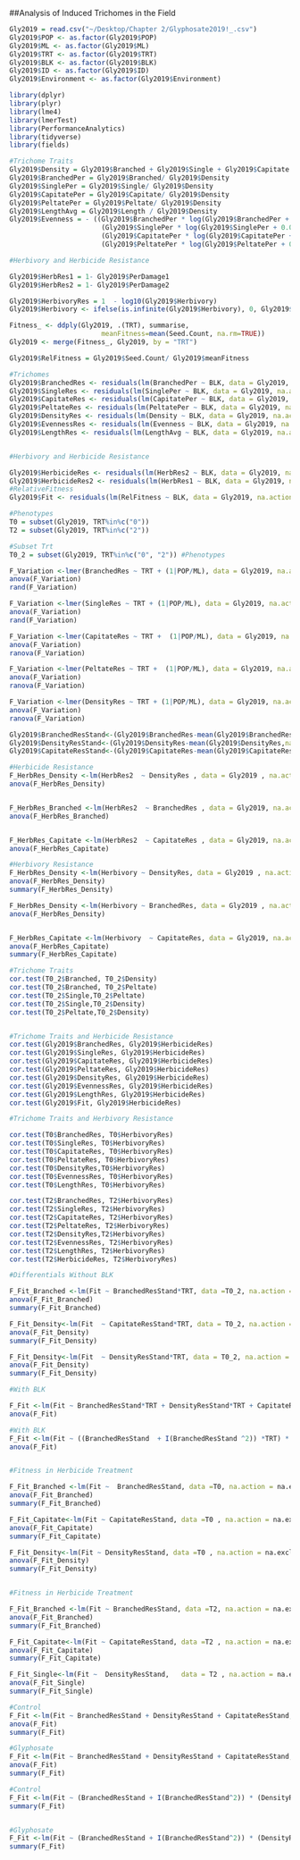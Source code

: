 ##Analysis of Induced Trichomes in the Field 

```r
Gly2019 = read.csv("~/Desktop/Chapter 2/Glyphosate2019!_.csv")
Gly2019$POP <- as.factor(Gly2019$POP)
Gly2019$ML <- as.factor(Gly2019$ML)
Gly2019$TRT <- as.factor(Gly2019$TRT)
Gly2019$BLK <- as.factor(Gly2019$BLK)
Gly2019$ID <- as.factor(Gly2019$ID)
Gly2019$Environment <- as.factor(Gly2019$Environment)
```

```r
library(dplyr)
library(plyr)
library(lme4)
library(lmerTest)
library(PerformanceAnalytics)
library(tidyverse)
library(fields)

```

```r
#Trichome Traits 
Gly2019$Density = Gly2019$Branched + Gly2019$Single + Gly2019$Capitate + Gly2019$Peltate
Gly2019$BranchedPer = Gly2019$Branched/ Gly2019$Density
Gly2019$SinglePer = Gly2019$Single/ Gly2019$Density
Gly2019$CapitatePer = Gly2019$Capitate/ Gly2019$Density
Gly2019$PeltatePer = Gly2019$Peltate/ Gly2019$Density
Gly2019$LengthAvg = Gly2019$Length / Gly2019$Density 
Gly2019$Evenness = - ((Gly2019$BranchedPer * log(Gly2019$BranchedPer + 0.001)) + 
                       (Gly2019$SinglePer * log(Gly2019$SinglePer + 0.001)) + 
                       (Gly2019$CapitatePer * log(Gly2019$CapitatePer + 0.001)) +
                       (Gly2019$PeltatePer * log(Gly2019$PeltatePer + 0.001))) / log(4)

#Herbivory and Herbicide Resistance

Gly2019$HerbRes1 = 1- Gly2019$PerDamage1
Gly2019$HerbRes2 = 1- Gly2019$PerDamage2

```

```r

Gly2019$HerbivoryRes = 1  - log10(Gly2019$Herbivory)
Gly2019$Herbivory <- ifelse(is.infinite(Gly2019$Herbivory), 0, Gly2019$Herbivory)
```

```r

Fitness_ <- ddply(Gly2019, .(TRT), summarise, 
                       meanFitness=mean(Seed.Count, na.rm=TRUE))
Gly2019 <- merge(Fitness_, Gly2019, by = "TRT")

Gly2019$RelFitness = Gly2019$Seed.Count/ Gly2019$meanFitness 

```

```r
#Trichomes
Gly2019$BranchedRes <- residuals(lm(BranchedPer ~ BLK, data = Gly2019, na.action = na.exclude))
Gly2019$SingleRes <- residuals(lm(SinglePer ~ BLK, data = Gly2019, na.action = na.exclude))
Gly2019$CapitateRes <- residuals(lm(CapitatePer ~ BLK, data = Gly2019, na.action = na.exclude))
Gly2019$PeltateRes <- residuals(lm(PeltatePer ~ BLK, data = Gly2019, na.action = na.exclude))
Gly2019$DensityRes <- residuals(lm(Density ~ BLK, data = Gly2019, na.action = na.exclude))
Gly2019$EvennessRes <- residuals(lm(Evenness ~ BLK, data = Gly2019, na.action = na.exclude))
Gly2019$LengthRes <- residuals(lm(LengthAvg ~ BLK, data = Gly2019, na.action = na.exclude))


#Herbivory and Herbicide Resistance

Gly2019$HerbicideRes <- residuals(lm(HerbRes2 ~ BLK, data = Gly2019, na.action = na.exclude))
Gly2019$HerbicideRes2 <- residuals(lm(HerbRes1 ~ BLK, data = Gly2019, na.action = na.exclude))
#RelativeFitness
Gly2019$Fit <- residuals(lm(RelFitness ~ BLK, data = Gly2019, na.action = na.exclude))

```

```r
#Phenotypes
T0 = subset(Gly2019, TRT%in%c("0"))
T2 = subset(Gly2019, TRT%in%c("2"))

#Subset Trt
T0_2 = subset(Gly2019, TRT%in%c("0", "2")) #Phenotypes

```

```r


F_Variation <-lmer(BranchedRes ~ TRT + (1|POP/ML), data = Gly2019, na.action = na.exclude)
anova(F_Variation)
rand(F_Variation)

F_Variation <-lmer(SingleRes ~ TRT + (1|POP/ML), data = Gly2019, na.action = na.exclude)
anova(F_Variation)
rand(F_Variation)

F_Variation <-lmer(CapitateRes ~ TRT +  (1|POP/ML), data = Gly2019, na.action = na.exclude)
anova(F_Variation)
ranova(F_Variation)

F_Variation <-lmer(PeltateRes ~ TRT +  (1|POP/ML), data = Gly2019, na.action = na.exclude)
anova(F_Variation)
ranova(F_Variation)

F_Variation <-lmer(DensityRes ~ TRT + (1|POP/ML), data = Gly2019, na.action = na.exclude)
anova(F_Variation)
ranova(F_Variation)


```

```r
Gly2019$BranchedResStand<-(Gly2019$BranchedRes-mean(Gly2019$BranchedRes,na.rm=TRUE))/sd(Gly2019$BranchedRes, na.rm=TRUE)
Gly2019$DensityResStand<-(Gly2019$DensityRes-mean(Gly2019$DensityRes,na.rm=TRUE))/sd(Gly2019$DensityRes, na.rm=TRUE)
Gly2019$CapitateResStand<-(Gly2019$CapitateRes-mean(Gly2019$CapitateRes,na.rm=TRUE))/sd(Gly2019$CapitateRes, na.rm=TRUE)
```

```r
#Herbicide Resistance
F_HerbRes_Density <-lm(HerbRes2  ~ DensityRes , data = Gly2019 , na.action = na.exclude)
anova(F_HerbRes_Density)


F_HerbRes_Branched <-lm(HerbRes2  ~ BranchedRes , data = Gly2019, na.action = na.exclude)
anova(F_HerbRes_Branched)


F_HerbRes_Capitate <-lm(HerbRes2  ~ CapitateRes , data = Gly2019, na.action = na.exclude)
anova(F_HerbRes_Capitate)

```

```r
#Herbivory Resistance
F_HerbRes_Density <-lm(Herbivory ~ DensityRes, data = Gly2019 , na.action = na.exclude)
anova(F_HerbRes_Density)
summary(F_HerbRes_Density)

F_HerbRes_Density <-lm(Herbivory ~ BranchedRes, data = Gly2019 , na.action = na.exclude)
anova(F_HerbRes_Density)


F_HerbRes_Capitate <-lm(Herbivory  ~ CapitateRes, data = Gly2019, na.action = na.exclude)
anova(F_HerbRes_Capitate)
summary(F_HerbRes_Capitate)
```

```r
#Trichome Traits
cor.test(T0_2$Branched, T0_2$Density)
cor.test(T0_2$Branched, T0_2$Peltate)
cor.test(T0_2$Single,T0_2$Peltate)
cor.test(T0_2$Single,T0_2$Density)
cor.test(T0_2$Peltate,T0_2$Density)


#Trichome Traits and Herbicide Resistance
cor.test(Gly2019$BranchedRes, Gly2019$HerbicideRes)
cor.test(Gly2019$SingleRes, Gly2019$HerbicideRes)
cor.test(Gly2019$CapitateRes, Gly2019$HerbicideRes)
cor.test(Gly2019$PeltateRes, Gly2019$HerbicideRes)
cor.test(Gly2019$DensityRes, Gly2019$HerbicideRes)
cor.test(Gly2019$EvennessRes, Gly2019$HerbicideRes)
cor.test(Gly2019$LengthRes, Gly2019$HerbicideRes)
cor.test(Gly2019$Fit, Gly2019$HerbicideRes)

#Trichome Traits and Herbivory Resistance

cor.test(T0$BranchedRes, T0$HerbivoryRes)
cor.test(T0$SingleRes, T0$HerbivoryRes)
cor.test(T0$CapitateRes, T0$HerbivoryRes)
cor.test(T0$PeltateRes, T0$HerbivoryRes)
cor.test(T0$DensityRes,T0$HerbivoryRes)
cor.test(T0$EvennessRes, T0$HerbivoryRes)
cor.test(T0$LengthRes, T0$HerbivoryRes)

cor.test(T2$BranchedRes, T2$HerbivoryRes)
cor.test(T2$SingleRes, T2$HerbivoryRes)
cor.test(T2$CapitateRes, T2$HerbivoryRes)
cor.test(T2$PeltateRes, T2$HerbivoryRes)
cor.test(T2$DensityRes,T2$HerbivoryRes)
cor.test(T2$EvennessRes, T2$HerbivoryRes)
cor.test(T2$LengthRes, T2$HerbivoryRes)
cor.test(T2$HerbicideRes, T2$HerbivoryRes)

```

```r

#Differentials Without BLK

F_Fit_Branched <-lm(Fit ~ BranchedResStand*TRT, data =T0_2, na.action = na.exclude)
anova(F_Fit_Branched)
summary(F_Fit_Branched)

F_Fit_Density<-lm(Fit  ~ CapitateResStand*TRT, data = T0_2, na.action = na.exclude)
anova(F_Fit_Density)
summary(F_Fit_Density)

F_Fit_Density<-lm(Fit  ~ DensityResStand*TRT, data = T0_2, na.action = na.exclude)
anova(F_Fit_Density)
summary(F_Fit_Density)


```

```r
#With BLK 

F_Fit <-lm(Fit ~ BranchedResStand*TRT + DensityResStand*TRT + CapitateResStand*TRT, data =Gly2019, na.action = na.exclude)
anova(F_Fit)

```

```r
#With BLK 
F_Fit <-lm(Fit ~ ((BranchedResStand  + I(BranchedResStand ^2)) *TRT) * ((DensityResStand+ I(DensityResStand^2)) *TRT) * ((CapitateResStand + I(CapitateResStand^2)) * TRT), data = Gly2019, na.action = na.exclude)
anova(F_Fit)



```

```r

#Fitness in Herbicide Treatment

F_Fit_Branched <-lm(Fit ~  BranchedResStand, data =T0, na.action = na.exclude)
anova(F_Fit_Branched)
summary(F_Fit_Branched)

F_Fit_Capitate<-lm(Fit ~ CapitateResStand, data =T0 , na.action = na.exclude)
anova(F_Fit_Capitate)
summary(F_Fit_Capitate)

F_Fit_Density<-lm(Fit ~ DensityResStand, data =T0 , na.action = na.exclude)
anova(F_Fit_Density)
summary(F_Fit_Density)


#Fitness in Herbicide Treatment

F_Fit_Branched <-lm(Fit ~ BranchedResStand, data =T2, na.action = na.exclude)
anova(F_Fit_Branched)
summary(F_Fit_Branched)

F_Fit_Capitate<-lm(Fit ~ CapitateResStand, data =T2 , na.action = na.exclude)
anova(F_Fit_Capitate)
summary(F_Fit_Capitate)

F_Fit_Single<-lm(Fit ~  DensityResStand,   data = T2 , na.action = na.exclude)
anova(F_Fit_Single)
summary(F_Fit_Single)

```

```r

#Control
F_Fit <-lm(Fit ~ BranchedResStand + DensityResStand + CapitateResStand, data =T0, na.action = na.exclude)
anova(F_Fit)
summary(F_Fit)

#Glyphosate
F_Fit <-lm(Fit ~ BranchedResStand + DensityResStand + CapitateResStand, data =T2, na.action = na.exclude)
anova(F_Fit)
summary(F_Fit)

```

```r

#Control
F_Fit <-lm(Fit ~ (BranchedResStand + I(BranchedResStand^2)) * (DensityResStand + I(DensityResStand^2)) * (CapitateResStand + I(CapitateResStand^2)), data =T0, na.action = na.exclude)
summary(F_Fit)


#Glyphosate
F_Fit <-lm(Fit ~ (BranchedResStand + I(BranchedResStand^2)) * (DensityResStand + I(DensityResStand^2)) * (CapitateResStand + I(CapitateResStand^2)), data =T2, na.action = na.exclude)
summary(F_Fit)

```

